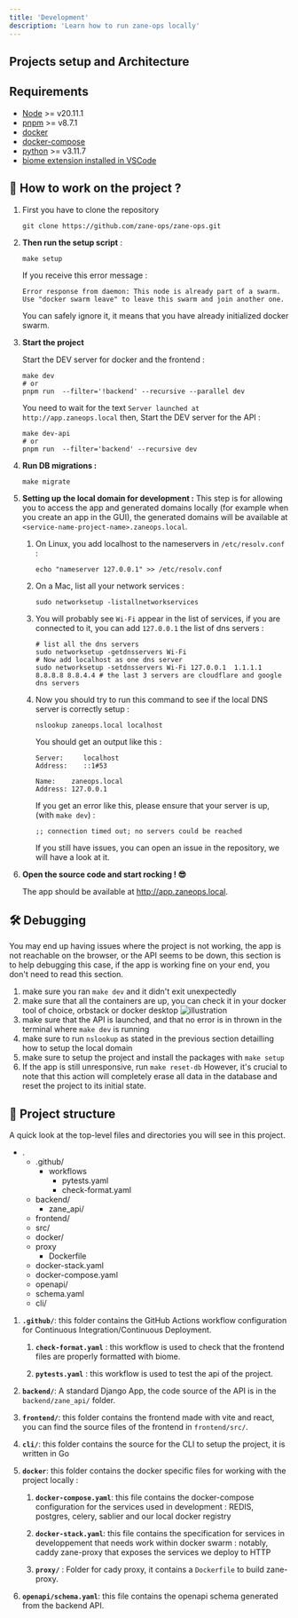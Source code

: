 ```yaml
---
title: 'Development'
description: 'Learn how to run zane-ops locally'
---
```


## Projects setup and Architecture

## Requirements

- [Node](https://nodejs.org/en) >= v20.11.1
- [pnpm](https://pnpm.io/installation) >= v8.7.1
- [docker](https://docs.docker.com/engine/install/)
- [docker-compose](https://docs.docker.com/compose/install/)
- [python](https://www.python.org/downloads/) >= v3.11.7
- [biome extension installed in VSCode](https://biomejs.dev/reference/vscode/)

## 🚀 How to work on the project ?

1. First you have to clone the repository

    ```shell
    git clone https://github.com/zane-ops/zane-ops.git
    ``` 

2. **Then run the setup script** :

   ```shell
   make setup
   ```

   If you receive this error message :

    ```
    Error response from daemon: This node is already part of a swarm. Use "docker swarm leave" to leave this swarm and join another one.
    ```
   You can safely ignore it, it means that you have already initialized docker swarm.

3. **Start the project**

   Start the DEV server for docker and the frontend :
    ```shell
    make dev
    # or
    pnpm run  --filter='!backend' --recursive --parallel dev
    ```

   You need to wait for the text `Server launched at http://app.zaneops.local` then, Start the DEV server for the API :
    ```shell
    make dev-api
    # or
	pnpm run  --filter='backend' --recursive dev
    ```

4. **Run DB migrations :**

    ```shell
    make migrate
    ```

5. **Setting up the local domain for development :**
   This step is for allowing you to access the app and generated domains locally
   (for example when you create an app in the GUI), the generated domains will be
   available at `<service-name-project-name>.zaneops.local`.

    1. On Linux, you add localhost to the nameservers in `/etc/resolv.conf` :

       ```shell
       echo "nameserver 127.0.0.1" >> /etc/resolv.conf
       ```

    2. On a Mac, list all your network services :

        ```shell
        sudo networksetup -listallnetworkservices
        ```

    3. You will probably see `Wi-Fi` appear in the list of services,
       if you are connected to it, you can add `127.0.0.1` the list of dns servers :

       ```shell
       # list all the dns servers
       sudo networksetup -getdnsservers Wi-Fi
       # Now add localhost as one dns server
       sudo networksetup -setdnsservers Wi-Fi 127.0.0.1  1.1.1.1 8.8.8.8 8.8.4.4 # the last 3 servers are cloudflare and google dns servers
       ```

    4. Now you should try to run this command to see if the local DNS server is correctly setup :

       ```shell
       nslookup zaneops.local localhost
       ```
       You should get an output like this :

       ```
       Server:     localhost
       Address:    ::1#53
       
       Name:	zaneops.local
       Address: 127.0.0.1
       ```

       If you get an error like this, please ensure that your server is up, (with `make dev`) :
       ```
       ;; connection timed out; no servers could be reached
       ```
       If you still have issues, you can open an issue in the repository, we will have a look at it.

6. **Open the source code and start rocking ! 😎**

   The app should be available at http://app.zaneops.local.

## 🛠️ Debugging

You may end up having issues where the project is not working, the app is not reachable on the browser, or the API seems
to be down, this section is to help debugging this case, if the app is working fine on your end, you don't need to read
this section.

1. make sure you ran `make dev` and it didn't exit unexpectedly
2. make sure that all the containers are up, you can check it in your docker tool of choice, orbstack or docker desktop
   ![illustration](../../../assets/images/illustration.webp)
3. make sure that the API is launched, and that no error is in thrown in the terminal where `make dev` is running
4. make sure to run `nslookup` as stated in the previous section detailling how to setup the local domain
5. make sure to setup the project and install the packages with `make setup`
6. If the app is still unresponsive, run `make reset-db` However, it's crucial to note that this action will completely
   erase all data in the database and reset the project to its initial state.

## 🧐 Project structure

A quick look at the top-level files and directories you will see in this project.



<FileTree>

- .
  - .github/
    - workflows
        - pytests.yaml
        - check-format.yaml
  - backend/
    - zane_api/
  - frontend/
   - src/
  - docker/
   - proxy
      - Dockerfile
   - docker-stack.yaml
   - docker-compose.yaml
  - openapi/
   - schema.yaml
  - cli/

</FileTree>


1. **`.github/`**: this folder contains the GitHub Actions workflow configuration for Continuous Integration/Continuous
   Deployment.

    1. **`check-format.yaml`** : this workflow is used to check that the frontend files are properly formatted with
       biome.

    2. **`pytests.yaml`** : this workflow is used to test the api of the project.

2. **`backend/`**: A standard Django App, the code source of the API is in the `backend/zane_api/` folder.

3. **`frontend/`**: this folder contains the frontend made with vite and react, you can find the source files of the
   frontend in `frontend/src/`.

4. **`cli/`**: this folder contains the source for the CLI to setup the project, it is written in Go

5. **`docker`**: this folder contains the docker specific files for working with the project locally :
    1. **`docker-compose.yaml`**: this file contains the docker-compose configuration for the services used in
       development : REDIS, postgres, celery, sablier and our local docker registry
    2. **`docker-stack.yaml`**: this file contains the specification for services in developpement
       that needs work within docker swarm : notably, caddy zane-proxy that exposes the services we deploy to HTTP

    3. **`proxy/`** : Folder for cady proxy, it contains a `Dockerfile` to build zane-proxy.

6. **`openapi/schema.yaml`**: this file contains the openapi schema generated from the backend API.
